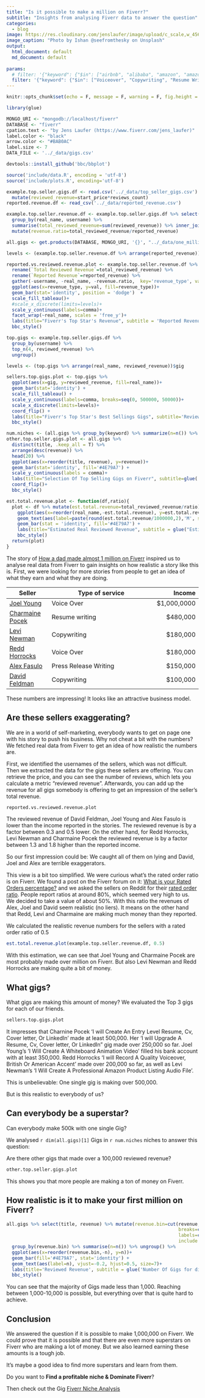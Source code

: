 ```yaml
---
title: "Is it possible to make a million on Fiverr?"
subtitle: "Insights from analysing Fiverr data to answer the question"
categories:
  - blog
image: https://res.cloudinary.com/jenslaufer/image/upload/c_scale,w_456/v1554277064/ishan-seefromthesky-562756-unsplash.jpg
image_caption: "Photo by Ishan @seefromthesky on Unsplash"
output: 
  html_document: default
  md_document: default
  
params:
  # filter: '{"keyword": {"$in": ["airbnb", "alibaba", "amazon", "amazon fba", "data analysis", "data science", "fiverr", "java programming", "market analysis", "market research", "passive income", "python programming", "r programming", "reporting" , "scraping", "six figures"]}}'
  filter: '{"keyword": {"$in": ["Voiceover", "Copywriting", "Resume Writing", "Press release Writing", "Video Marketing", "Website Building", "Mobile App Development", "Graphic Design", "seo"]}}'
---
```


```r
knitr::opts_chunk$set(echo = F, message = F, warning = F, fig.height = 10, fig.width = 20)
```

```r
library(glue)
```




```r
MONGO_URI <- "mongodb://localhost/fiverr"
DATABASE <- "fiverr"
cpation.text <- "by Jens Laufer (https://www.fiverr.com/jens_laufer)"
label.color <- "black"
arrow.color <- "#BAB0AC"
label.size <- 7
DATA_FILE <- '../_data/gigs.csv'
```

```r
devtools::install_github('bbc/bbplot')
```


```r
source('include/data.R', encoding = 'utf-8')
source('include/plots.R', encoding='utf-8')
```



```r
example.top.seller.gigs.df <- read.csv('../_data/top_seller_gigs.csv') %>%
  mutate(reviewed_revenue=start_price*reviews_count) 
reported.revenue.df <- read_csv('../_data/reported_revenue.csv')

example.top.seller.revenue.df <- example.top.seller.gigs.df %>% select(real_name, username, gig, reviewed_revenue) %>% 
  group_by(real_name, username) %>%
  summarise(total_reviewed_revenue=sum(reviewed_revenue)) %>% inner_join(reported.revenue.df) %>%
  mutate(revenue.ratio=total_reviewed_revenue/reported_revenue)

all.gigs <- get.products(DATABASE, MONGO_URI, '{}', "../_data/one_million.csv")
```





```r
levels <- (example.top.seller.revenue.df %>% arrange(reported_revenue))$real_name

reported.vs.reviewed.revenue.plot <- example.top.seller.revenue.df %>%
  rename(`Total Reviewed Revenue`=total_reviewed_revenue) %>%
  rename(`Reported Revenue`=reported_revenue) %>%
  gather(-username, -real_name, -revenue.ratio,  key='revenue_type', value='val') %>%
  ggplot(aes(x=revenue_type, y=val, fill=revenue_type))+
  geom_bar(stat='identity', position = 'dodge')  +
  scale_fill_tableau()+
  #scale_x_discrete(limits=levels)+
  scale_y_continuous(labels=comma)+
  facet_wrap(~real_name, scales = 'free_y')+
  labs(title="Fiverr's Top Star's Revenue", subtitle = 'Reported Revenue vs Real Reviewed Revenue')+
  bbc_style()

top.gigs <- example.top.seller.gigs.df %>%
  group_by(username) %>%
  top_n(4, reviewed_revenue) %>%
  ungroup()

levels <- (top.gigs %>% arrange(real_name, reviewed_revenue))$gig

sellers.top.gigs.plot <- top.gigs %>%
  ggplot(aes(x=gig, y=reviewed_revenue, fill=real_name))+
  geom_bar(stat='identity') +
  scale_fill_tableau() +
  scale_y_continuous(labels=comma, breaks=seq(0, 500000, 50000))+
  scale_x_discrete(limits=levels)+
  coord_flip() +
  labs(title="Fiverr's Top Star's Best Sellings Gigs", subtitle='Reviewed Revenue of best sellings gigs')+
  bbc_style()

num.niches <- (all.gigs %>% group_by(keyword) %>% summarize(n=n()) %>% group_by() %>% summarize(n=n()))$n
other.top.seller.gigs.plot <- all.gigs %>% 
  distinct(title, .keep_all = T) %>%
  arrange(desc(revenue)) %>%
  head(20) %>%
  ggplot(aes(x=reorder(title, revenue), y=revenue))+
  geom_bar(stat='identity', fill='#4E79A7') +
  scale_y_continuous(labels = comma)+
  labs(title="Selection Of Top Selling Gigs on Fiverr", subtitle=glue('Best selling gigs in {num.niches} niches'))+
  coord_flip()+
  bbc_style()

est.total.revenue.plot <- function(df,ratio){
  plot <- df %>% mutate(est.total.revenue=total_reviewed_revenue/ratio) %>%
    ggplot(aes(x=reorder(real_name,-est.total.revenue), y=est.total.revenue)) +
    geom_text(aes(label=paste(round(est.total.revenue/1000000,2),'M', sep='')), vjust=-0.2, hjust=0.5, size=7)+
    geom_bar(stat = 'identity', fill='#4E79A7') +
    labs(title="Estimated Real Reviewed Revenue", subtitle = glue("Estimated Real Reviewed Revenue for a Rated Order ratio of {ratio}"))+
    bbc_style()
  return(plot)
}
```






The story of [How a dad made almost 1 million on Fiverr](https://www.cnbc.com/2018/04/24/how-this-dad-made-almost-1-million-on-fiverr.html?__source=msn%7Cmoney%7Cinline%7Cstory%7C&par=msn&doc=105300315) inspired us to analyse real data from Fiverr to gain insights on how realistic a story like this is. First, we were looking for more stories from people to get an idea of what they earn and what they are doing. 

| Seller | Type of service | Income |
| ------ | --------------- | -----: |
| [Joel Young](https://www.cnbc.com/2018/04/24/how-this-dad-made-almost-1-million-on-fiverr.html?__source=msn%7Cmoney%7Cinline%7Cstory%7C&par=msn&doc=105300315)| Voice Over | $1,000,0000|
| [Charmaine Pocek](https://www.forbes.com/sites/laurashin/2016/05/31/how-these-3-people-make-6-figures-a-year-on-fiverr/)| Resume writing | $480,000|
| [Levi Newman](https://www.forbes.com/sites/laurashin/2016/05/31/how-these-3-people-make-6-figures-a-year-on-fiverr/)|Copywriting| $180,000 |
| [Redd Horrocks](https://www.forbes.com/sites/laurashin/2016/05/31/how-these-3-people-make-6-figures-a-year-on-fiverr/)|Voice Over| $180,000 |
| [Alex Fasulo](https://www.msn.com/en-us/money/bills-to-pay/how-this-25-year-old-freelancer-made-dollar150000-in-6-months-off-fiverr/ar-AAzkNOA)| Press Release Writing | $150,000 |
| [David Feldman](https://www.cnbc.com/2018/12/18/how-this-38-year-old-is-making-6-figures-freelancing-on-fiverr.html)|Copywriting|$100,000|

These numbers are impressing! It looks like an attractive business model.

## Are these sellers exaggerating?

We are in a world of self-marketing, everybody wants to get on page one with his story to push his business. Why not cheat a bit with the numbers? We fetched real data from Fiverr to get an idea of how realistic the numbers are.

First, we identified the usernames of the sellers, which was not difficult. Then we extracted the data for the gigs these sellers are offering. You can retrieve the price, and you can see the number of reviews, which lets you calculate a metric "reviewed revenue". Afterwards, you can add up the revenue for all gigs somebody is offering to get an impression of the seller's total revenue.



```r
reported.vs.reviewed.revenue.plot
```

The reviewed revenue of David Feldman, Joel Young and Alex Fasulo is lower than the income reported in the stories. The reviewed revenue is by a factor between 0.3 and 0.5 lower. On the other hand, for Redd Horrocks, Levi Newman and Charmaine Pocek the reviewed revenue is by a factor between 1.3 and 1.8 higher than the reported income.

So our first impression could be: We caught all of them on lying and David, Joel and Alex are terrible exaggerators.

This view is a bit too simplified. We were curious what's the rated order ratio is on Fiverr. We found a post on the Fiverr forum on it: [What is your Rated Orders percentage?](https://forum.fiverr.com/t/what-is-your-rated-orders-percentage/143919/6) and we asked the sellers on Reddit for their [rated order ratio](https://www.reddit.com/r/Fiverr/comments/b8h1pn/help_what_is_your_rated_order_ratio/). People report ratios at around 80%, which seemed very high to us. We decided to take a value of about 50%. With this ratio the revenues of Alex, Joel and David seem realistic (no liers). It means on the other hand that Redd, Levi and Charmaine are making much money than they reported. 

We calculated the realistic revenue numbers for the sellers with a rated order ratio of 0.5

```r
est.total.revenue.plot(example.top.seller.revenue.df, 0.5)
```

With this estimation, we can see that Joel Young and Charmaine Pocek are most probably made over million on Fiverr. But also Levi Newman and Redd Horrocks are making quite a bit of money.


## What gigs?

What gigs are making this amount of money? We evaluated the Top 3 gigs for each of our friends. 



```r
sellers.top.gigs.plot
```

It impresses that Charnine Pocek 'I will Create An Entry Level Resume, Cv, Cover letter, Or LinkedIn' made at least 500,000. Her 'I will Upgrade A Resume, Cv, Cover letter, Or LinkedIn" gig made over 250,000 so far. Joel Young's 'I Will Create A Whiteboard Animation Video' filled his bank account with at least 350,000. Redd Horrocks 'I will Record A Quality Voiceover, British Or American Accent' made over 200,000 so far, as well as Levi Newman's 'I Will Create A Professional Amazon Product Listing Audio File'.

This is unbelievable: One single gig is making over 500,000.

But is this realistic to everybody of us?

## Can everybody be a superstar?

Can everybody make 500k  with one single Gig?

We analysed `r dim(all.gigs)[1]` Gigs in `r num.niches` niches to answer this question:

Are there other gigs that made over a 100,000 reviewed revenue?

```r
other.top.seller.gigs.plot
```

This shows you that more people are making a ton of money on Fiverr.


## How realistic is it to make your first million on Fiverr?



```r
all.gigs %>% select(title, revenue) %>% mutate(revenue.bin=cut(revenue, 
                                                               breaks=c(0,1000, 10000, 20000, 50000, 100000, 1000000), 
                                                               labels=c('0-1k', '1k-10k', '10k-20k','20k-50k', '50k-100k', '>100k'), 
                                                               include.lowest = T, right=F)) %>% select(title, revenue.bin) %>%
  group_by(revenue.bin) %>% summarise(n=n()) %>% ungroup() %>%
  ggplot(aes(x=reorder(revenue.bin,-n), y=n))+
  geom_bar(fill='#4E79A7', stat='identity') +
  geom_text(aes(label=n), vjust=-0.2, hjust=0.5, size=7)+
  labs(title='Reviewed Revenue', subtitle = glue('Number Of Gigs for different Revenue Bins for {dim(all.gigs)[1]} gigs in {num.niches} niches')) +
  bbc_style()
```

You can see that the majority of Gigs made less than 1,000. Reaching between 1,000-10,000 is possible, but everything over that is quite hard to achieve.

## Conclusion

We answered the question if it is possible to make 1,000,000 on Fiverr. We could prove that it is possible and that there are even more superstars on Fiverr who are making a lot of money. But we also learned earning these amounts is a tough job.

It's maybe a good idea to find more superstars and learn from them.

Do you want to __Find a profitable niche & Dominate Fiverr__? 

Then check out the Gig [Fiverr Niche Analysis](https://www.fiverr.com/jens_laufer/do-a-niche-analysis-on-fiverr)
